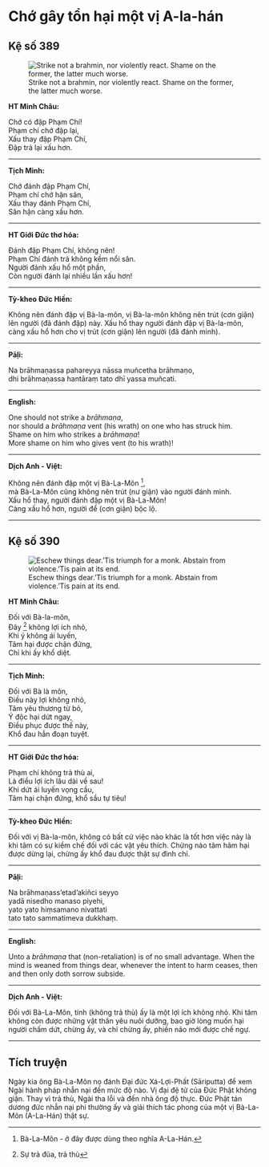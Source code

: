 # Chớ gây tổn hại một vị A-la-hán {- #cho-gay-ton-hai-mot-vi-a-la-han}

## Kệ số 389 {- #ke-so-389}

![Strike not a brahmin, nor violently react. Shame on the former, the latter much worse.](images/kinh-phap-cu-ke-so-389-dhammapada-verse-389.jpg){fig-align="center" .lightbox}

**HT Minh Châu:**

Chớ có đập Phạm Chí!  
Phạm chí chớ đập lại,  
Xấu thay đập Phạm Chí,  
Ðập trả lại xấu hơn.  

<hr class="divider">

**Tịch Minh:**

Chớ đánh đập Phạm Chí,  
Phạm chí chớ hận sân,  
Xấu thay đánh Phạm Chí,  
Sân hận càng xấu hơn.  

<hr class="divider">

**HT Giới Đức thơ hóa:**

Ðánh đập Phạm Chí, không nên!  
Phạm Chí đánh trả không kềm nổi sân.  
Người đánh xấu hổ một phần,  
Còn người đánh lại nhiều lần xấu hơn!  

<hr class="divider">

**Tỳ-kheo Đức Hiền:**

Không nên đánh đập vị Bà-la-môn, vị Bà-la-môn không nên trút (cơn giận) lên người (đã đánh đập) này. Xấu hổ thay người đánh đập vị Bà-la-môn, càng xấu hổ hơn cho vị trút (cơn giận) lên người (đã đánh mình).  

<hr class="divider">

**Pāḷi:**

Na brāhmaṇassa pahareyya nāssa muñcetha brāhmaṇo,  
dhi brāhmaṇassa hantāraṃ tato dhī yassa muñcati.  

<hr class="divider">

**English:**

One should not strike a *brāhmaṇa*,  
nor should a *brāhmaṇa* vent (his wrath) on one who has struck him.  
Shame on him who strikes a *brāhmaṇa*!  
More shame on him who gives vent (to his wrath)!  

<hr class="divider">

**Dịch Anh - Việt:**

Không nên đánh đập một vị Bà-La-Môn [^1],  
mà Bà-La-Môn cũng không nên trút (nư giận) vào người đánh mình.  
Xấu hổ thay, người đánh đập một vị Bà-La-Môn!  
Càng xấu hổ hơn, người để (cơn giận) bộc lộ.  

<hr class="divider">

## Kệ số 390 {- #ke-so-390}

![Eschew things dear.’Tis triumph for a monk. Abstain from violence.’Tis pain at its end.](images/kinh-phap-cu-ke-so-390-dhammapada-verse-390.jpg){fig-align="center" .lightbox}

**HT Minh Châu:**

Ðối với Bà-la-môn,  
Ðây [^2] không lợi ích nhỏ,  
Khi ý không ái luyến,  
Tâm hại được chận đứng,  
Chỉ khi ấy khổ diệt.  

<hr class="divider">

**Tịch Minh:**

Ðối với Bà là môn,  
Ðiều này lợi không nhỏ,  
Tâm yêu thương từ bỏ,  
Ý độc hại dứt ngay,  
Ðiều phục được thế này,  
Khổ đau hẳn đoạn tuyệt.  

<hr class="divider">

**HT Giới Đức thơ hóa:**

Phạm chí không trả thù ai,  
Là điều lợi ích lâu dài về sau!  
Khi dứt ái luyến vọng cầu,  
Tâm hại chận đứng, khổ sầu tự tiêu!  

<hr class="divider">

**Tỳ-kheo Đức Hiền:**

Ðối với vị Bà-la-môn, không có bất cứ việc nào khác là tốt hơn việc này là khi tâm có sự kiềm chế đối với các vật yêu thích. Chừng nào tâm hãm hại được dừng lại, chừng ấy khổ đau được thật sự đình chỉ.  

<hr class="divider">

**Pāḷi:**

Na brāhmaṇass’etad’akiñci seyyo  
yadā nisedho manaso piyehi,  
yato yato hiṃsamano nivattati  
tato tato sammatimeva dukkhaṃ.  

<hr class="divider">

**English:**

Unto a *brāhmaṇa* that (non-retaliation)
is of no small advantage.
When the mind is weaned from things dear,
whenever the intent to harm ceases,
then and then only doth sorrow subside. 

<hr class="divider">

**Dịch Anh - Việt:**

Ðối với Bà-La-Môn, tính (không trả thù) ấy là một lợi ích không nhỏ. Khi tâm không còn được những vật thân yêu nuôi dưỡng, bao giờ lòng muốn hại người chấm dứt, chừng ấy, và chỉ chừng ấy, phiền não mới được chế ngự.  

<hr class="divider">

## Tích truyện {- #tich-truyen}

Ngày kia ông Bà-La-Môn nọ đánh Ðại đức Xá-Lợi-Phất (Sāriputta) để xem Ngài hành pháp nhẫn nại đến mức độ nào. Vị đại đệ tử của Ðức Phật không giận. Thay vì trả thù, Ngài tha lỗi và đến nhà ông độ thực. Ðức Phật tán dương đức nhẫn nại phi thường ấy và giải thích tác phong của một vị Bà-La-Môn (A-La-Hán) thật sự.

[^1]: Bà-La-Môn - ở đây được dùng theo nghĩa A-La-Hán.

[^2]: Sự trả đũa, trả thù
